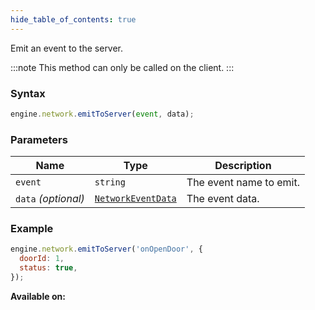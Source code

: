 ```yaml
---
hide_table_of_contents: true
---
```



Emit an event to the server.

:::note
This method can only be called on the client.
:::

### Syntax

```js
engine.network.emitToServer(event, data);
```

### Parameters

| Name                | Type                                              | Description             |
| ------------------- | ------------------------------------------------- | ----------------------- |
| `event`             | `string`                                          | The event name to emit. |
| `data` _(optional)_ | [`NetworkEventData`](/sdk/types/NetworkEventData) | The event data.         |

### Example

```js
engine.network.emitToServer('onOpenDoor', {
  doorId: 1,
  status: true,
});
```

**Available on:** <ClientTag />
